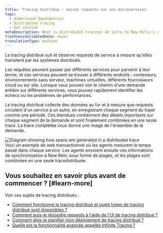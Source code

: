 ```yaml
---
title: 'Tracing distribué : suivez requests sur vos microservices'
tags:
  - Understand dependencies
  - Distributed tracing
  - Get started
metaDescription: What is distributed tracing? An intro to New Relic's distributed tracing feature.
freshnessValidatedDate: never
translationType: machine
---
```


Le tracing distribué suit et observe requests de service à mesure qu&apos;elles transitent par les systèmes distribués.

Les requêtes peuvent passer par différents services pour parvenir à leur terme, et ces services peuvent se trouver à différents endroits : conteneurs, environnements sans serveur, machines virtuelles, différents fournisseurs cloud ou sur site. Lorsque vous pouvez voir le chemin d’une demande entière sur différents services, vous pouvez rapidement identifier les échecs ou les problèmes de performances.

Le tracing distribué collecte des données au fur et à mesure que requests circulent d&apos;un service à un autre, en enregistrant chaque segment du trajet comme une période. Ces étendues contiennent des détails importants sur chaque segment de la demande et sont finalement combinées en une seule trace. La trace complétée vous donne une image de l&apos;ensemble de la demande.

<img title="Diagram showing how spans are generated in a distributed trace" alt="Diagram showing how spans are generated in a distributed trace" src="/images/distributed-tracing_diagram_intro-to-dist-tracing.webp" />

<figcaption>
  Voici un exemple de web transactionnel où les agents mesurent le temps passé dans chaque service. Les agents envoient ensuite ces informations de synchronisation à New Relic sous forme de plages, et les plages sont combinées en une seule tracedistribuée.
</figcaption>

## Vous souhaitez en savoir plus avant de commencer ? [#learn-more]

Voir ces sujets de tracing distribués :

* [Comment fonctionne le tracing distribué et quels types de tracing distribué sont disponibles ?](/docs/distributed-tracing/concepts/how-new-relic-distributed-tracing-works/)
* [Comment puis-je résoudre requests à l&apos;aide de l&apos;UI de tracing distribué ?](/docs/distributed-tracing/ui-data/understand-use-distributed-tracing-ui/)
* [Comment dois-je planifier mon déploiement de tracing distribué ?](/docs/distributed-tracing/concepts/distributed-tracing-planning-guide/)
* [Quelle est la fonctionnalité avancée appelée Infinite Tracing ?](/docs/understand-dependencies/distributed-tracing/infinite-tracing/introduction-infinite-tracing/)